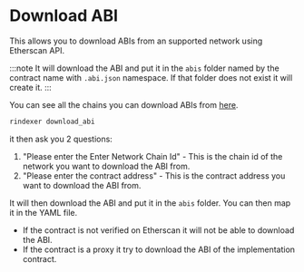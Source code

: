 # Download ABI

This allows you to download ABIs from an supported network using Etherscan API.

:::note
It will download the ABI and put it in the `abis` folder named by the contract name with `.abi.json` namespace.
If that folder does not exist it will create it.
:::

You can see all the chains you can download ABIs from [here](https://docs.etherscan.io/contract-verification/supported-chains).

```bash
rindexer download_abi
```

it then ask you 2 questions:

1. "Please enter the Enter Network Chain Id" - This is the chain id of the network you want to download the ABI from.
2. "Please enter the contract address" - This is the contract address you want to download the ABI from.

It will then download the ABI and put it in the `abis` folder. You can then map it in the YAML file.

- If the contract is not verified on Etherscan it will not be able to download the ABI.
- If the contract is a proxy it try to download the ABI of the implementation contract.


